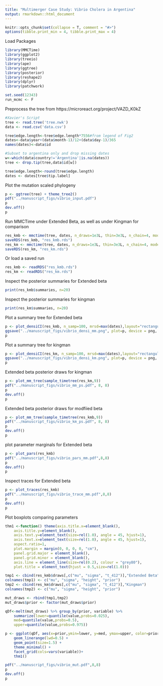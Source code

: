```yaml
---
title: "Multimerger Case Study: Vibrio Cholera in Argentina"
output: rmarkdown::html_document
---
```


```r
knitr::opts_chunk$set(collapse = T, comment = "#>")
options(tibble.print_min = 4, tibble.print_max = 4)
```

Load Packages
```r
library(MMCTime)
library(ggplot2)
library(treeio)
library(ape)
library(ggtree)
library(posterior)
library(reshape2)
library(dplyr)
library(patchwork)

set.seed(12343)
run_mcmc <- F
```

Preprocess the tree from https://microreact.org/project/VAZD_K0kZ 
```r
#Xavier's Script
tree <- read.tree('tree.nwk')
data <- read.csv('data.csv')

tree$edge.length<-tree$edge.length*7556#from legend of Fig2
dates<-data$year+(data$month-1)/12+(data$day-1)/365
names(dates)<-data$id

#Subset to argentina only and drop missing dates
w<-which(data$country!='Argentina'|is.na(dates))
tree <- drop.tip(tree,data$id[w])

tree$edge.length<-round(tree$edge.length)
dates <- dates[tree$tip.label]
```
Plot the mutation scaled phylogeny
```r
p <- ggtree(tree) + theme_tree2()
pdf("../manuscript_figs/vibrio_input.pdf")
p
dev.off()
p
```

Run MMCTime under Extended Beta, as well as under Kingman for comparison
```r
res_kmb <- mmctime(tree, dates, n_draws=1e3L, thin=3e3L, n_chain=4, model="km_beta", verbose=F, fix_root=T)
saveRDS(res_kmb, "res_kmb.rds")
res_km <- mmctime(tree, dates, n_draws=1e3L, thin=3e3L, n_chain=4, model="kingman", verbose=F, fix_root=T)
saveRDS(res_km, "res_km.rds")
```
Or load a saved run
```r
res_kmb <- readRDS("res_kmb.rds")
res_km <- readRDS("res_km.rds")
```

Inspect the posterior summaries for Extended beta
```r
print(res_kmb$summaries, n=20)
```
Inspect the posterior summaries for kingman
```r
print(res_km$summaries, n=20)
```
Plot a summary tree for Extended beta
```r
p <- plot_densiCI(res_kmb, n_samp=100, mrsd=max(dates),layout="rectangular")
ggsave("../manuscript_figs/vibrio_densi_mm.png", plot=p, device = png, type="cairo", width=6, height=6, dpi=1000)
p
```
Plot a summary tree for kingman
```r
p <- plot_densiCI(res_km, n_samp=100, mrsd=max(dates),layout="rectangular")
ggsave("../manuscript_figs/vibrio_densi_km.png", plot=p, device = png, type="cairo", width=6, height=6, dpi=1000)
p
```
Extended beta posterior draws for kingman
```r
p <- plot_mm_tree(sample_timetree(res_km,9))
pdf("../manuscript_figs/vibrio_mm_ps.pdf", 8, 8)
p
dev.off()
p
```
Extended beta posterior draws for modfiied beta
```r
p <- plot_mm_tree(sample_timetree(res_kmb,9))
pdf("../manuscript_figs/vibrio_km_ps.pdf", 8, 8)
p
dev.off()
p
```
plot parameter marginals for Extended beta
```r
p <- plot_pars(res_kmb)
pdf("../manuscript_figs/vibrio_pars_mm.pdf",8,8)
p
dev.off()
p
```
Inspect traces for Extended beta
```r
p <- plot_traces(res_kmb)
pdf("../manuscript_figs/vibrio_trace_mm.pdf",8,8)
p
dev.off()
p
```
Plot boxplots comparing parameters
```r
thm1 <-function() theme(axis.title.x=element_blank(),
    axis.title.y=element_blank(),
    axis.text.y=element_text(size=rel(1.0), angle = 45, hjust=1),
    axis.text.x=element_text(size=rel(1.0), angle = 45, hjust=1),
    aspect.ratio=1,
    plot.margin = margin(0, 0, 0, 0, "cm"),
    panel.grid.major = element_blank(), 
    panel.grid.minor = element_blank(),
    axis.line = element_line(size=rel(0.2), colour = "grey80"),
    plot.title = element_text(hjust = 0.5,size=rel(1.0)))

tmp1 <- cbind(res_kmb$draws[,c("mu", "sigma", "t_412")],"Extended Beta")
colnames(tmp1) <- c("mu", "sigma", "height", "prior")
tmp2 <- cbind(res_km$draws[,c("mu", "sigma", "t_412")],"Kingman")
colnames(tmp2) <- c("mu", "sigma", "height", "prior")

mut_draws <- rbind(tmp1,tmp2)
mut_draws$prior <- factor(mut_draws$prior)

qDf<-melt(mut_draws) %>% group_by(prior, variable) %>%
    summarize(lower=quantile(value,probs=0.025),
    med=quantile(value,probs=0.5),
    upper=quantile(value,probs=0.975))

p <- ggplot(qDf, aes(x=prior,ymin=lower, y=med, ymax=upper, color=prior)) + 
    geom_linerange(lwd=0.5) +
    geom_point(size=1.5) +
    theme_minimal() + 
    facet_grid(cols=vars(variable))+
    thm1()

pdf("../manuscript_figs/vibrio_mut.pdf",8,8)
p
dev.off()
p
```